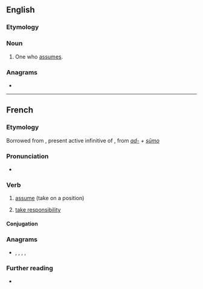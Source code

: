 ==English==

===Etymology===
{{suffix|en|assume|er}}

===Noun===
{{en-noun}}

# One who [[assume]]s.

===Anagrams===
* {{anagrams|en|Erasmus|Mausers|Semraus|amusers|masseur}}

----

==French==

===Etymology===
Borrowed from {{etyl|la|fr}} {{m|la|assūmere}}, present active infinitive of {{m|la|assūmō}}, from ''[[ad-]] + [[sumo|sūmo]]''

===Pronunciation===
* {{IPA|/a.sy.me/|lang=fr}}

===Verb===
{{fr-verb}}

# {{lb|fr|transitive}} [[assume]] (take on a position)
# [[take responsibility]]

====Conjugation====
{{fr-conj-auto}}

===Anagrams===
* {{l|fr|masseur}}, {{l|fr|mesuras}}, {{l|fr|murasse}}, {{l|fr|museras}}, {{l|fr|résumas}}

===Further reading===
* {{R:TLFi}}